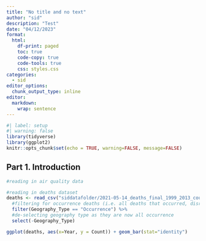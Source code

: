 ```yaml
---
title: "No title and no text"
author: "sid"
description: "Test"
date: "04/12/2023"
format:
  html:
    df-print: paged
    toc: true
    code-copy: true
    code-tools: true
    css: styles.css
categories:
  - sid
editor_options:
  chunk_output_type: inline
editor:
  markdown:
    wrap: sentence
---
```


```r
#| label: setup
#| warning: false
library(tidyverse)
library(ggplot2)
knitr::opts_chunk$set(echo = TRUE, warning=FALSE, message=FALSE)
```

## Part 1. Introduction


```r
#reading in air quality data

#reading in deaths dataset
deaths <- read_csv("siddatafolder/2021-05-14_deaths_final_1999_2013_county_year_sup.csv") %>%
  #filtering for occurrence deaths (i.e. all deaths that occurred, disregarding residence)
  filter(Geography_Type == "Occurrence") %>%
  #de-selecting geography type as they are now all occurrence
  select(-Geography_Type)

ggplot(deaths, aes(x=Year, y = Count)) + geom_bar(stat="identity")
```

